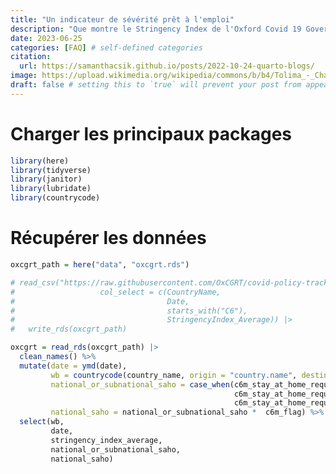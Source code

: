 ```yaml
---
title: "Un indicateur de sévérité prêt à l'emploi"
description: "Que montre le Stringency Index de l'Oxford Covid 19 Government Response Tracker ?"
date: 2023-06-25
categories: [FAQ] # self-defined categories
citation: 
  url: https://samanthacsik.github.io/posts/2022-10-24-quarto-blogs/ 
image: https://upload.wikimedia.org/wikipedia/commons/b/b4/Tolima_-_Champ_de_sorgho.JPG
draft: false # setting this to `true` will prevent your post from appearing on your listing page until you're ready!
---
```


# Charger les principaux packages

```r
library(here)
library(tidyverse)
library(janitor)
library(lubridate)
library(countrycode)
```

# Récupérer les données

```r
oxcgrt_path = here("data", "oxcgrt.rds")

# read_csv("https://raw.githubusercontent.com/OxCGRT/covid-policy-tracker/master/data/OxCGRT_nat_latest.csv",
#                   col_select = c(CountryName,
#                                  Date,
#                                  starts_with("C6"),
#                                  StringencyIndex_Average)) |>
#   write_rds(oxcgrt_path)

oxcgrt = read_rds(oxcgrt_path) |> 
  clean_names() %>%
  mutate(date = ymd(date),
         wb = countrycode(country_name, origin = "country.name", destination = "wb"),
         national_or_subnational_saho = case_when(c6m_stay_at_home_requirements %in% 0:1 ~ 0,
                                                  c6m_stay_at_home_requirements == 2 ~ 1,
                                                  c6m_stay_at_home_requirements == 3 ~ 2),
         national_saho = national_or_subnational_saho *  c6m_flag) %>%
  select(wb,
         date,
         stringency_index_average,
         national_or_subnational_saho,
         national_saho)

```

